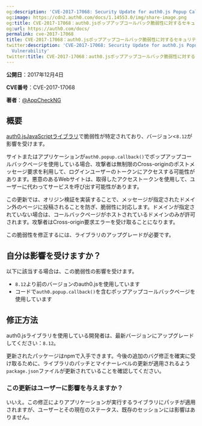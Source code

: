 ```yaml
---
og:description: 'CVE-2017-17068: Security Update for auth0.js Popup Callback Vulnerability'
og:image: https://cdn2.auth0.com/docs/1.14553.0/img/share-image.png
og:title: CVE-2017-17068：auth0.jsポップアップコールバック脆弱性に対するセキュリティ更新
og:url: https://auth0.com/docs/
permalink: cve-2017-17068
title: CVE-2017-17068：auth0.jsポップアップコールバック脆弱性に対するセキュリティ更新
twitter:description: 'CVE-2017-17068: Security Update for auth0.js Popup Callback
  Vulnerability'
twitter:title: CVE-2017-17068：auth0.jsポップアップコールバック脆弱性に対するセキュリティ更新
---
```


**公開日**：2017年12月4日

**CVE番号**：CVE-2017-17068

**著者**：[@AppCheckNG](https://twitter.com/AppCheckNG)

## 概要

[auth0.jsJavaScriptライブラリ](/libraries/auth0js)で脆弱性が特定されており、バージョン\<`8.12`が影響を受けます。

サイトまたはアプリケーションが`auth0.popup.callback()`でポップアップコールバックページを使用している場合、攻撃者は無制限のCross-originのポストメッセージ要求を利用して、ログインユーザーのトークンにアクセスする可能性があります。悪意のあるWebサイトは、取得したアクセストークンを使用して、ユーザーに代わってサービスを呼び出す可能性があります。

この更新では、オリジン検証を実装することで、メッセージが指定されたドメイン外のページに投稿されることを防ぎ、脆弱性に対応します。ドメインが指定されていない場合は、コールバックページがホストされているドメインのみが許可されます。攻撃者はCross-origin要求エラーを受け取ることになります。

この脆弱性を修正するには、ライブラリのアップグレードが必要です。

## 自分は影響を受けますか？

以下に該当する場合は、この脆弱性の影響を受けます。

* `8.12`より前のバージョンのauth0.jsを使用しています
* コードで`auth0.popup.callback()`を含むポップアップコールバックページを使用しています

## 修正方法

auth0.jsライブラリを使用している開発者は、最新バージョンにアップグレードしてください：`8.12`。

更新されたパッケージはnpmで入手できます。今後の追加のバグ修正を確実に受け取るために、ライブラリのパッチとマイナーレベルの更新が適用されるよう`package.json`ファイルが更新されていることを確認してください。



### この更新はユーザーに影響を与えますか？

いいえ。この修正によりアプリケーションが実行するライブラリにパッチが適用されますが、ユーザーとその現在のステータス、既存のセッションには影響はありません。